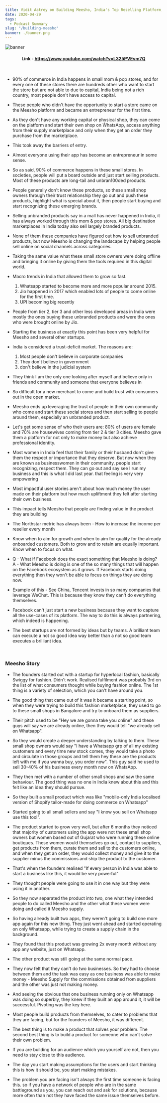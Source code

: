 ```yaml
---
title: Vidit Aatrey on Building Meesho, India's Top Reselling Platform, with Adora Cheung
date: 2020-04-29
tags:
  - Podcast Summary
slug: "/building-meesho"
banner: ./banner.png
---
```


![banner](./banner.png)
#### **<center>Link - <ins>https://www.youtube.com/watch?v=L325PVEvm7Q</ins></center>**
<br/>

- 90% of commerce in India happens in small mom & pop stores, and for every one of these stores there are hundreds other who want to start the store but are not able to due to capital, India being not a rich country, most people don't have access to capital.

- These people who didn't have the opportunity to start a store came on the Meesho platform and became an entrepreneur for the first time. 

- As they don't have any working capital or physical shop, they can come on the platform and start their own shop on WhatsApp, access anything from their supply marketplace and only when they get an order they purchase from the marketplace.

- This took away the barriers of entry.

- Almost everyone using their app has become an entrepreneur in some sense.

- So as said, 90% of commerce happens in these small stores. In societies, people will put a board outside and just start selling products. Most of these products are long-tail and unbran100ded products. 

- People generally don't know these products, so these small shop owners through their trust relationship they go out and push these products, highlight what is special about it, then people start buying and start recognizing these emerging brands.

- Selling unbranded products say in a mall has never happened in India, it has always worked through this mom & pop stores. All big destination marketplaces in India today also sell largely branded products.

- None of them these companies have figured out how to sell unbranded products, but now  Meesho is changing the landscape by helping people sell online on social channels across categories. 

- Taking the same value what these small store owners were doing offline and bringing it online by giving them the tools required in this digital world.

- Macro trends in India that allowed them to grow so fast.
    1. Whatsapp started to become more and more popular around 2015.
    2. Jio happened in 2017 which enabled lots of people to come online for the first time.
    3. UPI becoming big recently

- People from tier 2, tier 3 and other less developed areas in India were mostly the ones buying these unbranded products and were the ones who were brought online by Jio.

- Starting the business at exactly this point has been very helpful for Meesho and several other startups.

- India is considered a trust-deficit market. The reasons are:
    1. Most people don't believe in corporate companies 
    2. They don't believe in government 
    3. don't believe in the judicial system

- They think I am the only one looking after myself and believe only in friends and community and someone that everyone believes in

- So difficult for a new merchant to come and build trust with consumers out in the open market.

- Meesho ends up leveraging the trust of people in their own community who come and start these social stores and then start selling to people around them, especially an unbranded product.

- Let's get some sense of who their users are:
80% of users are female and 70% are housewives coming from tier 2 & tier 3 cities.
Meesho gave them a platform for not only to make money but also achieve professional identity.

- Most women in India feel that their family or their husband don't give them the respect or importance that they deserve. But now when they are known as businesswomen in their community, people start recognizing, respect them. They can go out and say see I run my business and this is what I did last year. that feeling is very very empowering 

- Most impactful user stories aren't about how much money the user made on their platform but how much upliftment they felt after starting their own business.

- This impact tells Meesho that people are finding value in the product they are building 

- The Northstar metric has always been - How to increase the income per reseller every month

- Know when to aim for growth and when to aim for quality for the already onboarded customers. Both to grow and to retain are equally important. Know when to focus on what.

- Q - What if Facebook does the exact something that Meesho is doing? <br/>
A - What Meesho is doing is one of the so many things that will happen on the Facebook ecosystem as it grows.
If Facebook starts doing everything then they won't be able to focus on things they are doing now.

- Example of this - See China, Tencent invests in so many companies that leverage WeChat. This is because they know they can't do everything themselves.

- Facebook can't just start a new business because they want to capture all the use-cases of its platform. The way to do this is always partnering, which indeed is happening.

- The best startups are not formed by ideas but by teams. A brilliant team can execute a not so good idea way better than a not so good team executes a brilliant idea.

<br/>

### Meesho Story <br/>
- The founders started out with a startup for hyperlocal fashion, basically Swiggy for fashion. Didn't work. Realised fulfilment was probably 3rd on the list of what consumers thought while buying fashion online. The 1st thing is a variety of selection, which you can't have around you.

- The good thing that came out of it was it became a starting point, so when they were trying to build this fashion marketplace, they used to go to these small shops in Bangalore and try to onboard them as suppliers. 

- Their pitch used to be "Hey we are gonna take you online" and these guys will say we are already online, then they would tell "we already sell on Whatsapp".

- So they would create a deeper understanding by talking to them. These small shop owners would say  "I have a Whatsapp grp of all my existing customers and every time new stock comes, they would take a photo and circulate in those groups and tell them hey these are the products left with me if you wanna buy, you order now". This guy said he used to sell 30-40% of his business every month now on WhatsApp.

- They then met with a number of other small shops and saw the same behaviour. The good thing was no one in India knew about this and this felt like an idea they should pursue.

- So they built a small product which was like "mobile-only India localised version of Shopify tailor-made for doing commerce on Whatsapp"

- Started going to all small sellers and say "I know you sell on Whatsapp use this tool".

- The product started to grow very well, but after 6 months they noticed that majority of customers using the app were not these small shop owners but women based out of Gujarat who were running these online boutiques. These women would themselves go out, contact to suppliers, get products from them, curate them and sell to the customers online, and when they get an order, they would collect money and give it to the supplier minus the commissions and ship the product to the customer. 

- That's when the founders realised "If every person in India was able to start a business like this, it would be very powerful"

- They thought people were going to use it in one way but they were using it in another.

- So they now separated the product into two, one what they intended people to do called Meesho and the other what these women were doing and called it Meesho supply.

- So having already built two apps, they weren't going to build one more app again for this new thing. They just went ahead and started operating on only Whatsapp, while trying to create a supply chain in the background.

- They found that this product was growing 2x every month without any app any website, just on Whatsapp. 

- The other product was still going at the same normal pace.

- They now felt that they can't do two businesses. So they had to choose between them and the task was easy as one business was able to make money - Meesho Supply for the commissions obtained from suppliers and the other was just not making money.

- And seeing the obvious that one business running only on Whatsapp was doing so superbly, they knew if they built an app around it, it will be successful. Pivoting was the key here.

- Most people build products from themselves, to cater to problems that they are facing, but for the founders of Meesho, it was different.

- The best thing is to make a product that solves your problem. The second best thing is to build a product for someone who can't solve their own problem.

- If you are building for an audience which you yourself are not, then you need to stay close to this audience.

- The day you start making assumptions for the users and start thinking this is how it should be, you start making mistakes.

- The problem you are facing isn't always the first time someone is facing this. so if you have a network of people who are in the same battleground as you, you can reach out and ask for solutions, because more often than not they have faced the same issue themselves before.


